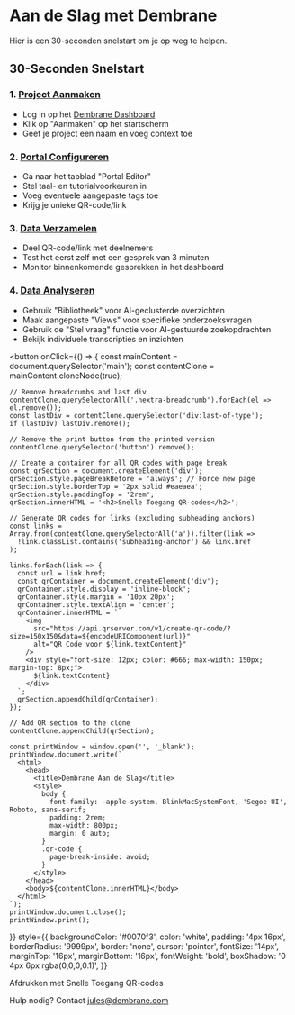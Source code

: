 # Aan de Slag met Dembrane
Hier is een 30-seconden snelstart om je op weg te helpen.

## 30-Seconden Snelstart

### 1. [Project Aanmaken](getting-started/creating-project)

   - Log in op het [Dembrane Dashboard](https://dashboard.dembrane.com)
   - Klik op "Aanmaken" op het startscherm
   - Geef je project een naam en voeg context toe


### 2. [Portal Configureren](getting-started/portal-setup)

   - Ga naar het tabblad "Portal Editor"
   - Stel taal- en tutorialvoorkeuren in
   - Voeg eventuele aangepaste tags toe
   - Krijg je unieke QR-code/link


### 3. [Data Verzamelen](getting-started/collecting-data)

   - Deel QR-code/link met deelnemers
   - Test het eerst zelf met een gesprek van 3 minuten
   - Monitor binnenkomende gesprekken in het dashboard


### 4. [Data Analyseren](getting-started/analysis)

   - Gebruik "Bibliotheek" voor AI-geclusterde overzichten
   - Maak aangepaste "Views" voor specifieke onderzoeksvragen
   - Gebruik de "Stel vraag" functie voor AI-gestuurde zoekopdrachten
   - Bekijk individuele transcripties en inzichten

<button 
  onClick={() => {
    const mainContent = document.querySelector('main');
    const contentClone = mainContent.cloneNode(true);
    
    // Remove breadcrumbs and last div
    contentClone.querySelectorAll('.nextra-breadcrumb').forEach(el => el.remove());
    const lastDiv = contentClone.querySelector('div:last-of-type');
    if (lastDiv) lastDiv.remove();
    
    // Remove the print button from the printed version
    contentClone.querySelector('button').remove();

    // Create a container for all QR codes with page break
    const qrSection = document.createElement('div');
    qrSection.style.pageBreakBefore = 'always'; // Force new page
    qrSection.style.borderTop = '2px solid #eaeaea';
    qrSection.style.paddingTop = '2rem';
    qrSection.innerHTML = '<h2>Snelle Toegang QR-codes</h2>';

    // Generate QR codes for links (excluding subheading anchors)
    const links = Array.from(contentClone.querySelectorAll('a')).filter(link => 
      !link.classList.contains('subheading-anchor') && link.href
    );

    links.forEach(link => {
      const url = link.href;
      const qrContainer = document.createElement('div');
      qrContainer.style.display = 'inline-block';
      qrContainer.style.margin = '10px 20px';
      qrContainer.style.textAlign = 'center';
      qrContainer.innerHTML = `
        <img 
          src="https://api.qrserver.com/v1/create-qr-code/?size=150x150&data=${encodeURIComponent(url)}" 
          alt="QR Code voor ${link.textContent}"
        />
        <div style="font-size: 12px; color: #666; max-width: 150px; margin-top: 8px;">
          ${link.textContent}
        </div>
      `;
      qrSection.appendChild(qrContainer);
    });

    // Add QR section to the clone
    contentClone.appendChild(qrSection);
    
    const printWindow = window.open('', '_blank');
    printWindow.document.write(`
      <html>
        <head>
          <title>Dembrane Aan de Slag</title>
          <style>
            body { 
              font-family: -apple-system, BlinkMacSystemFont, 'Segoe UI', Roboto, sans-serif;
              padding: 2rem;
              max-width: 800px;
              margin: 0 auto;
            }
            .qr-code {
              page-break-inside: avoid;
            }
          </style>
        </head>
        <body>${contentClone.innerHTML}</body>
      </html>
    `);
    printWindow.document.close();
    printWindow.print();
  }}
  style={{
    backgroundColor: '#0070f3',
    color: 'white',
    padding: '4px 16px',
    borderRadius: '9999px',
    border: 'none',
    cursor: 'pointer',
    fontSize: '14px',
    marginTop: '16px',
    marginBottom: '16px',
    fontWeight: 'bold',
    boxShadow: '0 4px 6px rgba(0,0,0,0.1)',
  }}
>
  Afdrukken met Snelle Toegang QR-codes
</button>

Hulp nodig? Contact jules@dembrane.com 